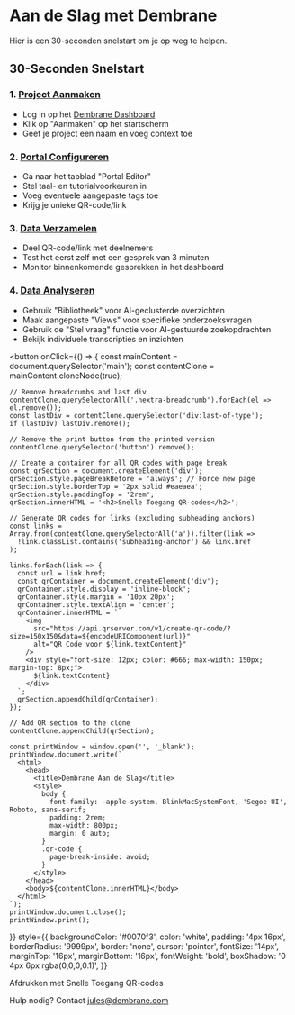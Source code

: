 # Aan de Slag met Dembrane
Hier is een 30-seconden snelstart om je op weg te helpen.

## 30-Seconden Snelstart

### 1. [Project Aanmaken](getting-started/creating-project)

   - Log in op het [Dembrane Dashboard](https://dashboard.dembrane.com)
   - Klik op "Aanmaken" op het startscherm
   - Geef je project een naam en voeg context toe


### 2. [Portal Configureren](getting-started/portal-setup)

   - Ga naar het tabblad "Portal Editor"
   - Stel taal- en tutorialvoorkeuren in
   - Voeg eventuele aangepaste tags toe
   - Krijg je unieke QR-code/link


### 3. [Data Verzamelen](getting-started/collecting-data)

   - Deel QR-code/link met deelnemers
   - Test het eerst zelf met een gesprek van 3 minuten
   - Monitor binnenkomende gesprekken in het dashboard


### 4. [Data Analyseren](getting-started/analysis)

   - Gebruik "Bibliotheek" voor AI-geclusterde overzichten
   - Maak aangepaste "Views" voor specifieke onderzoeksvragen
   - Gebruik de "Stel vraag" functie voor AI-gestuurde zoekopdrachten
   - Bekijk individuele transcripties en inzichten

<button 
  onClick={() => {
    const mainContent = document.querySelector('main');
    const contentClone = mainContent.cloneNode(true);
    
    // Remove breadcrumbs and last div
    contentClone.querySelectorAll('.nextra-breadcrumb').forEach(el => el.remove());
    const lastDiv = contentClone.querySelector('div:last-of-type');
    if (lastDiv) lastDiv.remove();
    
    // Remove the print button from the printed version
    contentClone.querySelector('button').remove();

    // Create a container for all QR codes with page break
    const qrSection = document.createElement('div');
    qrSection.style.pageBreakBefore = 'always'; // Force new page
    qrSection.style.borderTop = '2px solid #eaeaea';
    qrSection.style.paddingTop = '2rem';
    qrSection.innerHTML = '<h2>Snelle Toegang QR-codes</h2>';

    // Generate QR codes for links (excluding subheading anchors)
    const links = Array.from(contentClone.querySelectorAll('a')).filter(link => 
      !link.classList.contains('subheading-anchor') && link.href
    );

    links.forEach(link => {
      const url = link.href;
      const qrContainer = document.createElement('div');
      qrContainer.style.display = 'inline-block';
      qrContainer.style.margin = '10px 20px';
      qrContainer.style.textAlign = 'center';
      qrContainer.innerHTML = `
        <img 
          src="https://api.qrserver.com/v1/create-qr-code/?size=150x150&data=${encodeURIComponent(url)}" 
          alt="QR Code voor ${link.textContent}"
        />
        <div style="font-size: 12px; color: #666; max-width: 150px; margin-top: 8px;">
          ${link.textContent}
        </div>
      `;
      qrSection.appendChild(qrContainer);
    });

    // Add QR section to the clone
    contentClone.appendChild(qrSection);
    
    const printWindow = window.open('', '_blank');
    printWindow.document.write(`
      <html>
        <head>
          <title>Dembrane Aan de Slag</title>
          <style>
            body { 
              font-family: -apple-system, BlinkMacSystemFont, 'Segoe UI', Roboto, sans-serif;
              padding: 2rem;
              max-width: 800px;
              margin: 0 auto;
            }
            .qr-code {
              page-break-inside: avoid;
            }
          </style>
        </head>
        <body>${contentClone.innerHTML}</body>
      </html>
    `);
    printWindow.document.close();
    printWindow.print();
  }}
  style={{
    backgroundColor: '#0070f3',
    color: 'white',
    padding: '4px 16px',
    borderRadius: '9999px',
    border: 'none',
    cursor: 'pointer',
    fontSize: '14px',
    marginTop: '16px',
    marginBottom: '16px',
    fontWeight: 'bold',
    boxShadow: '0 4px 6px rgba(0,0,0,0.1)',
  }}
>
  Afdrukken met Snelle Toegang QR-codes
</button>

Hulp nodig? Contact jules@dembrane.com 